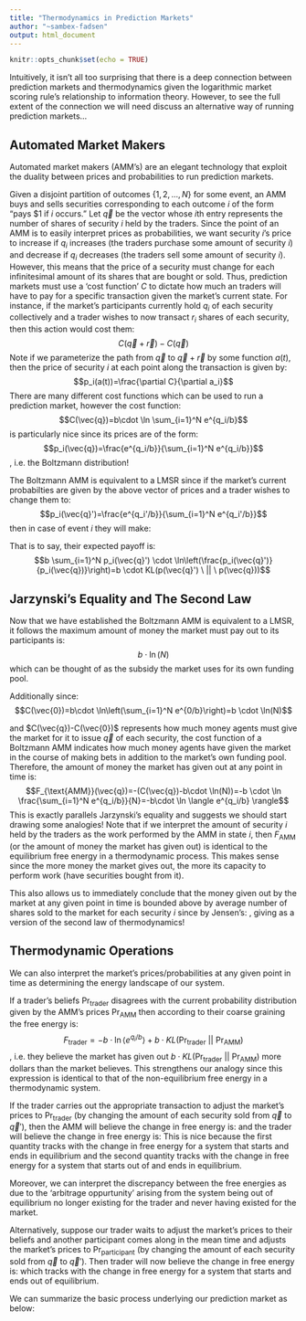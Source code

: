 ```yaml
---
title: "Thermodynamics in Prediction Markets"
author: "~sambex-fadsen"
output: html_document
---
```


```r
knitr::opts_chunk$set(echo = TRUE)
```

Intuitively, it isn't all too surprising that there is a deep connection between prediction markets and thermodynamics given the logarithmic market scoring rule's relationship to information theory. However, to see the full extent of the connection we will need discuss an alternative way of running prediction markets...

## Automated Market Makers

Automated market makers (AMM's) are an elegant technology that exploit the duality between prices and probabilities to run prediction markets.

Given a disjoint partition of outcomes $\{1,2,...,N\}$ for some event, an AMM buys and sells securities corresponding to each outcome $i$ of the form "pays \$1 if $i$ occurs." Let $\vec{q}$ be the vector whose $i$th entry represents the number of shares of security $i$ held by the traders. Since the point of an AMM is to easily interpret prices as probabilities, we want security $i$'s price to increase if $q_i$ increases (the traders purchase some amount of security $i$) and decrease if $q_i$ decreases (the traders sell some amount of security $i$). However, this means that the price of a security must change for each infinitesimal amount of its shares that are bought or sold. Thus, prediction markets must use a 'cost function' $C$ to dictate how much an traders will have to pay for a specific transaction given the market's current state. For instance, if the market's participants currently hold $q_i$ of each security collectively and a trader wishes to now transact $r_i$ shares of each security, then this action would cost them:
$$C(\vec{q}+\vec{r})-C(\vec{q})$$
Note if we parameterize the path from $\vec{q}$ to $\vec{q}+\vec{r}$ by some function $a(t)$, then the price of security $i$ at each point along the transaction is given by:
$$p_i(a(t))=\frac{\partial C}{\partial a_i}$$
There are many different cost functions which can be used to run a prediction market, however the cost function:
$$C(\vec{q})=b\cdot \ln \sum_{i=1}^N e^{q_i/b}$$
is particularly nice since its prices are of the form:
$$p_i(\vec{q})=\frac{e^{q_i/b}}{\sum_{i=1}^N e^{q_i/b}}$$
, i.e. the Boltzmann distribution!

The Boltzmann AMM is equivalent to a LMSR since if the market's current probabilties are given by the above vector of prices and a trader wishes to change them to:
$$p_i(\vec{q}')=\frac{e^{q_i'/b}}{\sum_{i=1}^N e^{q_i'/b}}$$
then in case of event $i$ they will make:
\begin{align*}
b\cdot (q_i'-q_i)-(C(\vec{q}')-C(\vec{q}))&=b \cdot \left(q_i'- \ln \sum_{i=1}^N e^{q_i'/b}\right)-b\cdot \left(q_i- \ln \sum_{i=1}^N e^{q_i/b}\right)
\\
&=b \cdot \ln\left(\frac{e^{q_i'}}{\sum_{i=1}^N e^{q_i'/b}}\right)-b \cdot \ln\left(\frac{e^{q_i}}{\sum_{i=1}^N e^{q_i/b}}\right)
\\
&=b \cdot \ln\left(\frac{p_i(\vec{q}')}{p_i(\vec{q})}\right)
\end{align*}

That is to say, their expected payoff is:
$$b \sum_{i=1}^N p_i(\vec{q}') \cdot \ln\left(\frac{p_i(\vec{q}')}{p_i(\vec{q})}\right)=b \cdot KL(p(\vec{q}') \ || \ p(\vec{q}))$$

## Jarzynski's Equality and The Second Law
Now that we have established the Boltzmann AMM is equivalent to a LMSR, it follows the maximum amount of money the market must pay out to its participants is:
$$b \cdot \ln(N)$$
which can be thought of as the subsidy the market uses for its own funding pool.

Additionally since:
$$C(\vec{0})=b\cdot \ln\left(\sum_{i=1}^N e^{0/b}\right)=b \cdot \ln(N)$$

and $C(\vec{q})-C(\vec{0})$ represents how much money agents must give the market for it to issue $\vec{q}$ of each security, the cost function of a Boltzmann AMM indicates how much money agents have given the market in the course of making bets in addition to the market's own funding pool. Therefore, the amount of money the market has given out at any point in time is:
$$F_{\text{AMM}}(\vec{q})=-(C(\vec{q})-b\cdot \ln(N))=-b \cdot \ln \frac{\sum_{i=1}^N e^{q_i/b}}{N}=-b\cdot \ln \langle e^{q_i/b} \rangle$$
This is exactly parallels Jarzynski's equality and suggests we should start drawing some analogies! Note that if we interpret the amount of security $i$ held by the traders as the work performed by the AMM in state $i$, then $F_{\text{AMM}}$ (or the amount of money the market has given out) is identical to the equilibrium free energy in a thermodynamic process. This makes sense since the more money the market gives out, the more its capacity to perform work (have securities bought from it). 

This also allows us to immediately conclude that the money given out by the market at any given point in time is bounded above by average number of shares sold to the market for each security $i$ since by Jensen's:
\begin{align*}
&\langle e^{q_i/b} \rangle \geq e^{\frac{\sum_{i=1}^N q_i/b}{N}}
\\
&\to \ln \langle e^{q_i/b} \rangle \geq \frac{\sum_{i=1}^N q_i/b}{N}
\\
&\to -b\cdot \ln \langle e^{q_i/b} \rangle \leq -\frac{\sum_{i=1}^N q_i}{N}
\\
&\to F_{\text{AMM}}(\vec{q}) \leq -\frac{\sum_{i=1}^N q_i}{N}
\end{align*}
, giving as a version of the second law of thermodynamics!

## Thermodynamic Operations

We can also interpret the market's prices/probabilities at any given point in time as determining the energy landscape of our system.

If a trader's beliefs Pr$_{\text{trader}}$ disagrees with the current probability distribution given by the AMM's prices Pr$_{\text{AMM}}$ then according to their coarse graining the free energy is:
$$F_{\text{trader}}=-b\cdot \ln \langle e^{q_i/b} \rangle+b \cdot KL(\text{Pr}_{\text{trader}} \ || \ \text{Pr}_{\text{AMM}})$$
, i.e. they believe the market has given out $b \cdot KL(\text{Pr}_{\text{trader}} \ || \ \text{Pr}_{\text{AMM}})$ more dollars than the market believes. This strengthens our analogy since this expression is identical to that of the non-equilibrium free energy in a thermodynamic system.

If the trader carries out the appropriate transaction to adjust the market's prices to $\text{Pr}_{\text{trader}}$ (by changing the amount of each security sold from $\vec{q}$ to $\vec{q}'$), then
the AMM will believe the change in free energy is:
\begin{align*}
\Delta F_{\text{AMM}}&=\left(-b\cdot \ln \langle e^{q_i/b} \rangle+(C(\vec{q})-C(\vec{q}'))\right)-\left(-b\cdot \ln \langle e^{q_i/b} \rangle\right)
\\
&=b \cdot \ln\left(\frac{\sum_{i=1}^N e^{q_i}}{\sum_{i=1}^N e^{q_i'}}\right)
\end{align*}
and the trader will believe the change in free energy is:
\begin{align*}
\Delta F_{\text{trader}}&=\left(-b\cdot \ln \langle e^{q_i/b} \rangle+(C(\vec{q})-C(\vec{q}'))\right)-\left(-b\cdot \ln \langle e^{q_i/b} \rangle + b \cdot KL(\text{Pr}_{\text{trader}} \ || \ \text{Pr}_{\text{AMM}})\right)
\\
&=b \cdot \ln\left(\frac{\sum_{i=1}^N e^{q_i}}{\sum_{i=1}^N e^{q_i'}}\right)-b \cdot KL(\text{Pr}_{\text{trader}} \ || \ \text{Pr}_{\text{AMM}})
\end{align*}
This is nice because the first quantity tracks with the change in free energy for a system that starts and ends in equilibrium and the second quantity tracks with the change in free energy for a system that starts out of and ends in equilibrium. 

Moreover, we can interpret the discrepancy between the free energies as due to the 'arbitrage oppurtunity' arising from the system being out of equilibrium no longer existing for the trader and never having existed for the market. 

Alternatively, suppose our trader waits to adjust the market's prices to their beliefs and another participant comes along in the mean time and adjusts the market's prices to $\text{Pr}_{\text{participant}}$ (by changing the amount of each security sold from $\vec{q}$ to $\vec{q}'$). Then trader will now believe the change in free energy is:
\begin{align*}
\Delta F_{\text{trader}}&=\left(-b\cdot \ln \langle e^{q_i/b} \rangle+(C(\vec{q})-C(\vec{q}')) + b \cdot KL(\text{Pr}_{\text{trader}} \ || \ \text{Pr}_{\text{participant}}) \right)-\left(-b\cdot \ln \langle e^{q_i/b} \rangle + b \cdot KL(\text{Pr}_{\text{trader}} \ || \ \text{Pr}_{\text{AMM}})\right)
\\
&=b \cdot \ln\left(\frac{\sum_{i=1}^N e^{q_i}}{\sum_{i=1}^N e^{q_i'}}\right)+\left(b \cdot KL(\text{Pr}_{\text{trader}} \ || \ \text{Pr}_{\text{participant}})-b \cdot KL(\text{Pr}_{\text{trader}} \ || \ \text{Pr}_{\text{AMM}})\right)
\end{align*}
which tracks with the change in free energy for a system that starts and ends out of equilibrium.


We can summarize the basic process underlying our prediction market as below:

\begin{align*}
&\to \text{[Initial market/landscape has certain amount of free energy corresponding to } \vec{q}\text{]}
\\
&\to \text{[Trader carries out transaction/performs work to profit from extra non-equilibrium free energy]}
\\
&\to \text{[Adjustment shifts market/landscape so that free energy corresponds to new }\vec{q}'\text{]}
\\
&\to \text{[Rinse and repeat]}
\end{align*}


